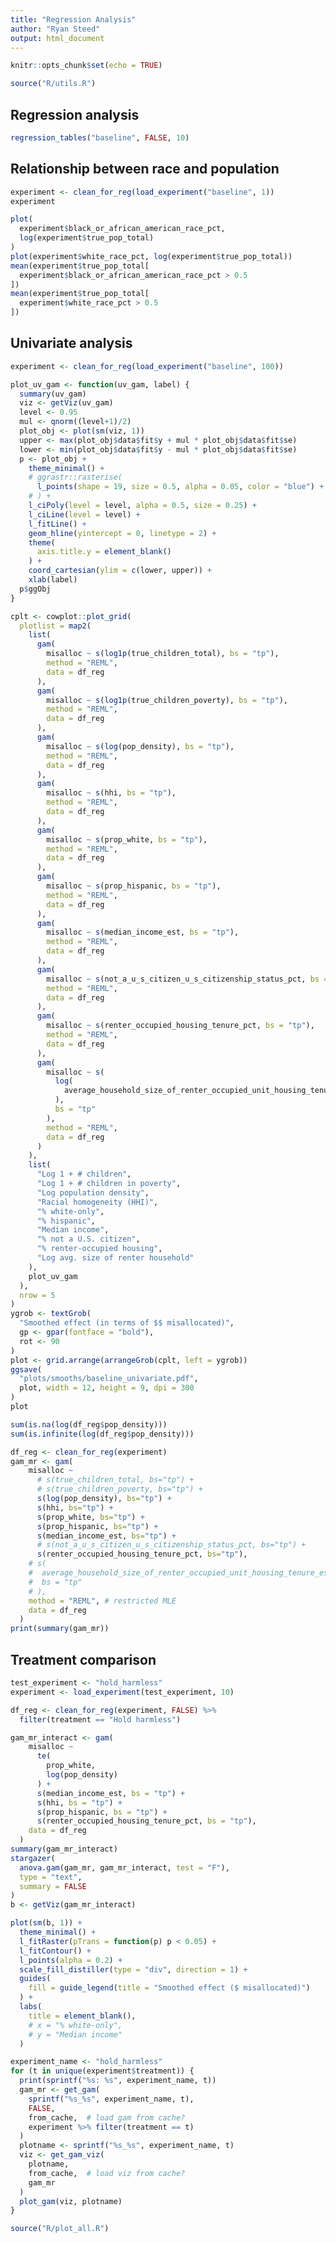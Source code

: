 ```yaml
---
title: "Regression Analysis"
author: "Ryan Steed"
output: html_document
---
```


```r
knitr::opts_chunk$set(echo = TRUE)
```

```r
source("R/utils.R")
```

## Regression analysis
```r
regression_tables("baseline", FALSE, 10)
```

## Relationship between race and population
```r
experiment <- clean_for_reg(load_experiment("baseline", 1))
experiment
```

```r
plot(
  experiment$black_or_african_american_race_pct,
  log(experiment$true_pop_total)
)
plot(experiment$white_race_pct, log(experiment$true_pop_total))
mean(experiment$true_pop_total[
  experiment$black_or_african_american_race_pct > 0.5
])
mean(experiment$true_pop_total[
  experiment$white_race_pct > 0.5
])
```

## Univariate analysis
```r
experiment <- clean_for_reg(load_experiment("baseline", 100))
```
```r
plot_uv_gam <- function(uv_gam, label) {
  summary(uv_gam)
  viz <- getViz(uv_gam)
  level <- 0.95
  mul <- qnorm((level+1)/2)
  plot_obj <- plot(sm(viz, 1))
  upper <- max(plot_obj$data$fit$y + mul * plot_obj$data$fit$se)
  lower <- min(plot_obj$data$fit$y - mul * plot_obj$data$fit$se)
  p <- plot_obj +
    theme_minimal() +
    # ggrastr::rasterise(
      l_points(shape = 19, size = 0.5, alpha = 0.05, color = "blue") +
    # ) +
    l_ciPoly(level = level, alpha = 0.5, size = 0.25) +
    l_ciLine(level = level) +
    l_fitLine() +
    geom_hline(yintercept = 0, linetype = 2) +
    theme(
      axis.title.y = element_blank()
    ) +
    coord_cartesian(ylim = c(lower, upper)) +
    xlab(label)
  p$ggObj
}

cplt <- cowplot::plot_grid(
  plotlist = map2(
    list(
      gam(
        misalloc ~ s(log1p(true_children_total), bs = "tp"),
        method = "REML",
        data = df_reg
      ),
      gam(
        misalloc ~ s(log1p(true_children_poverty), bs = "tp"),
        method = "REML",
        data = df_reg
      ),
      gam(
        misalloc ~ s(log(pop_density), bs = "tp"),
        method = "REML",
        data = df_reg
      ),
      gam(
        misalloc ~ s(hhi, bs = "tp"),
        method = "REML",
        data = df_reg
      ),
      gam(
        misalloc ~ s(prop_white, bs = "tp"),
        method = "REML",
        data = df_reg
      ),
      gam(
        misalloc ~ s(prop_hispanic, bs = "tp"),
        method = "REML",
        data = df_reg
      ),
      gam(
        misalloc ~ s(median_income_est, bs = "tp"),
        method = "REML",
        data = df_reg
      ),
      gam(
        misalloc ~ s(not_a_u_s_citizen_u_s_citizenship_status_pct, bs = "tp"),
        method = "REML",
        data = df_reg
      ),
      gam(
        misalloc ~ s(renter_occupied_housing_tenure_pct, bs = "tp"),
        method = "REML",
        data = df_reg
      ),
      gam(
        misalloc ~ s(
          log(
            average_household_size_of_renter_occupied_unit_housing_tenure_est
          ),
          bs = "tp"
        ),
        method = "REML",
        data = df_reg
      )
    ),
    list(
      "Log 1 + # children",
      "Log 1 + # children in poverty",
      "Log population density",
      "Racial homogeneity (HHI)",
      "% white-only",
      "% hispanic",
      "Median income",
      "% not a U.S. citizen",
      "% renter-occupied housing",
      "Log avg. size of renter household"
    ),
    plot_uv_gam
  ),
  nrow = 5
)
ygrob <- textGrob(
  "Smoothed effect (in terms of $$ misallocated)",
  gp <- gpar(fontface = "bold"),
  rot <- 90
)
plot <- grid.arrange(arrangeGrob(cplt, left = ygrob))
ggsave(
  "plots/smooths/baseline_univariate.pdf",
  plot, width = 12, height = 9, dpi = 300
)
plot
```
```r
sum(is.na(log(df_reg$pop_density)))
sum(is.infinite(log(df_reg$pop_density)))
```

```r
df_reg <- clean_for_reg(experiment)
gam_mr <- gam(
    misalloc ~
      # s(true_children_total, bs="tp") +
      # s(true_children_poverty, bs="tp") +
      s(log(pop_density), bs="tp") +
      s(hhi, bs="tp") +
      s(prop_white, bs="tp") +
      s(prop_hispanic, bs="tp") +
      s(median_income_est, bs="tp") +
      # s(not_a_u_s_citizen_u_s_citizenship_status_pct, bs="tp") +
      s(renter_occupied_housing_tenure_pct, bs="tp"),
    # s(
    #  average_household_size_of_renter_occupied_unit_housing_tenure_est,
    #  bs = "tp"
    # ),
    method = "REML", # restricted MLE
    data = df_reg
  )
print(summary(gam_mr))
```

## Treatment comparison
```r
test_experiment <- "hold_harmless"
experiment <- load_experiment(test_experiment, 10)
```

```r
df_reg <- clean_for_reg(experiment, FALSE) %>%
  filter(treatment == "Hold harmless")
```

```r
gam_mr_interact <- gam(
    misalloc ~
      te(
        prop_white,
        log(pop_density)
      ) +
      s(median_income_est, bs = "tp") +
      s(hhi, bs = "tp") +
      s(prop_hispanic, bs = "tp") +
      s(renter_occupied_housing_tenure_pct, bs = "tp"),
    data = df_reg
  )
summary(gam_mr_interact)
stargazer(
  anova.gam(gam_mr, gam_mr_interact, test = "F"),
  type = "text",
  summary = FALSE
)
b <- getViz(gam_mr_interact)
```
```r
plot(sm(b, 1)) +
  theme_minimal() +
  l_fitRaster(pTrans = function(p) p < 0.05) +
  l_fitContour() +
  l_points(alpha = 0.2) +
  scale_fill_distiller(type = "div", direction = 1) +
  guides(
    fill = guide_legend(title = "Smoothed effect ($ misallocated)")
  ) +
  labs(
    title = element_blank(),
    # x = "% white-only",
    # y = "Median income"
  )
```


```r
experiment_name <- "hold_harmless"
for (t in unique(experiment$treatment)) {
  print(sprintf("%s: %s", experiment_name, t))
  gam_mr <- get_gam(
    sprintf("%s_%s", experiment_name, t),
    FALSE,
    from_cache,  # load gam from cache?
    experiment %>% filter(treatment == t)
  )
  plotname <- sprintf("%s_%s", experiment_name, t)
  viz <- get_gam_viz(
    plotname,
    from_cache,  # load viz from cache?
    gam_mr
  )
  plot_gam(viz, plotname)
}
```

```r
source("R/plot_all.R")
```


